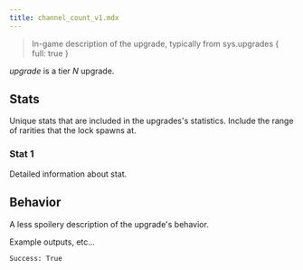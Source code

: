 ```yaml
---
title: channel_count_v1.mdx
---
```


> In-game description of the upgrade, typically from sys.upgrades \{ full: true }

_upgrade_ is a tier _N_ upgrade.

## Stats

Unique stats that are included in the upgrades's statistics. Include the range of rarities that the lock spawns at.

### Stat 1

Detailed information about stat.

## Behavior

A less spoilery description of the upgrade's behavior.

Example outputs, etc...

```
Success: True
```
